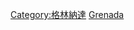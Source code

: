 {{Commons category|Subdivisions of Grenada}}
{{Catmore}}

[[Category:格林納達|Category:格林納達]]
[[Category:美洲國家行政區劃|Grenada]]